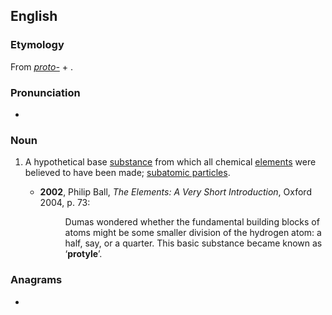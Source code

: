 ==English==

===Etymology===
From ''[[proto-]]'' + {{etyl|grc|en}} {{m|grc|ὕλη||timber, material}}.

===Pronunciation===
* {{IPA|/ˈpɹəʊtaɪl/|lang=en}}

===Noun===
{{en-noun|~}}

# {{lb|en|physics|chemistry|historical}} A hypothetical base [[substance]] from which all chemical [[elements]] were believed to have been made; [[subatomic particles]].
#* '''2002''', Philip Ball, ''The Elements: A Very Short Introduction'', Oxford 2004, p. 73:
#*: Dumas wondered whether the fundamental building blocks of atoms might be some smaller division of the hydrogen atom: a half, say, or a quarter. This basic substance became known as ‘'''protyle'''’.

===Anagrams===
* {{anagrams|en|pteroyl}}